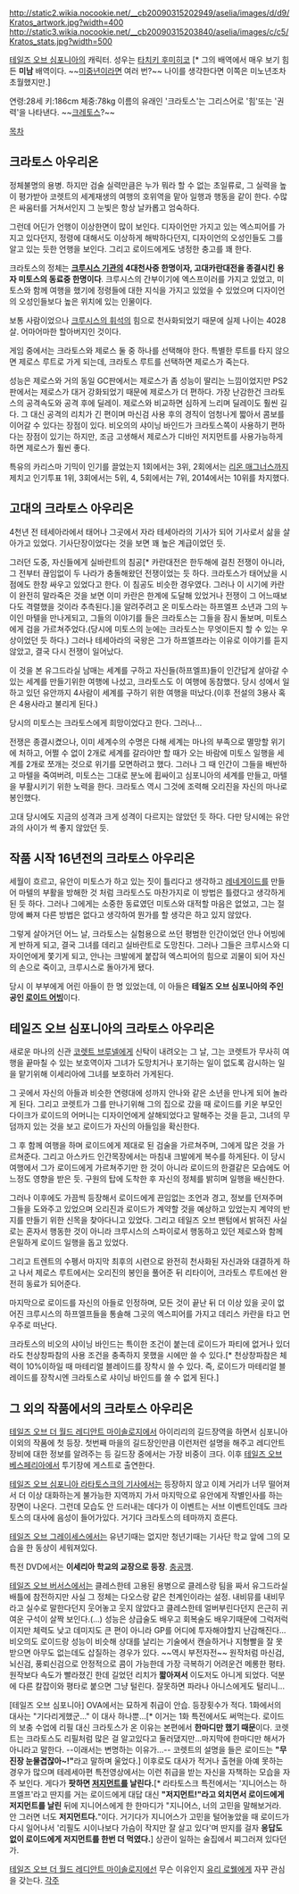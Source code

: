 http://static2.wikia.nocookie.net/__cb20090315202949/aselia/images/d/d9/Kratos_artwork.jpg?width=400
http://static3.wikia.nocookie.net/__cb20090315203840/aselia/images/c/c5/Kratos_stats.jpg?width=500

[[테일즈 오브 심포니아]]의 캐릭터. 성우는 [[타치키 후미히코]] [* 그의 배역에서 매우 보기 힘든 '''미남''' 배역이다. ~~[[미중년]]이라면 여러 번?~~ 나이를 생각한다면 이쪽은 미노년조차 초월했지만.]

연령:28세 키:186cm 체중:78kg
이름의 유래인 '크라토스'는 그리스어로 '힘'또는 '권력'을 나타낸다.
~~[[크레토스]]?~~

[[목차]]
== 크라토스 아우리온 ==
정체불명의 용병. 하지만 검술 실력만큼은 누가 뭐라 할 수 없는 초일류로, 그 실력을 높이 평가받아 코렛트의 세계재생의 여행의 호위역을 맡아 일행과 행동을 같이 한다. 수많은 싸움터를 거쳐서인지 그 눈빛은 항상 날카롭고 엄숙하다.

그런데 어딘가 언행이 이상한면이 많이 보인다. 디자이언만 가지고 있는 엑스피어를 가지고 있다던지, 정령에 대해서도 이상하게 해박하다던지, 디자이언의 오성인들도 그를 알고 있는 듯한 언행을 보인다. 그리고 로이드에게도 냉정한 충고를 꽤 한다.

크라토스의 정체는 '''[[크루시스 기관]]의 4대천사중 한명이자, 고대카란대전을 종결시킨 용자 미토스의 동료중 한명이다'''. 크루시스의 간부이기에 엑스프이러를 가지고 있었고, 미토스와 함께 여행을 했기에 정령들에 대한 지식을 가지고 있었을 수 있었으며 디자이언의 오성인들보다 높은 위치에 있는 인물이다.

보통 사람이었으나 [[크루시스의 휘석]]의 힘으로 천사화되었기 때문에 실제 나이는 4028살. 어마어마한 할아버지인 것이다.

게임 중에서는 크라토스와 제로스 둘 중 하나를 선택해야 한다.
특별한 루트를 타지 않으면 제로스 루트로 가게 되는데, 크라토스 루트를 선택하면 제로스가 죽는다.

성능은 제로스와 거의 동일 GC판에서는 제로스가 좀 성능이 딸리는 느낌이었지만 PS2판에서는 제로스가 대거 강화되었기 때문에 제로스가 더 편하다. 가장 난감한건 크라토스의 공격속도와 공격 후에 딜레이. 제로스와 비교하면 심하게 느리며 딜레이도 훨씬 길다. 그 대신 공격의 리치가 긴 편이며 마신검 사용 후의 경직이 엄청나게 짧아서 콤보를 이어갈 수 있다는 장점이 있다. 비오의의 샤이닝 바인드가 크라토스쪽이 사용하기 편하다는 장점이 있기는 하지만, 조금 고생해서 제로스가 디바인 저지먼트를 사용가능하게 하면 제로스가 훨씬 좋다.

특유의 카리스마 기믹이 인기를 끌었는지 1회에서는 3위, 2회에서는 [[리온 매그너스]]까지 제치고 인기투표 1위, 3회에서는 5위, 4, 5회에서는 7위, 2014에서는 10위를 차지했다. 
== 고대의 크라토스 아우리온 ==
4천년 전 테세아라에서 태어나 그곳에서 자라 테세아라의 기사가 되어 기사로서 삶을 살아가고 있었다. 기사단장이었다는 것을 보면 꽤 높은 계급이었던 듯.

그러던 도중, 자신들에게 실바란트의 침공[* 카란대전은 한두해에 걸친 전쟁이 아니라, 그 전부터 끊임없이 두 나라가 충돌해왔던 전쟁이었는 듯 하다. 크라토스가 태어났을 시점에도 한창 싸우고 있었다고 한다. 이 침공도 비슷한 경우였다. 그러나 이 시기에 카란이 완전히 말라죽은 것을 보면 이미 카란은 한계에 도달해 있었거나 전쟁이 그 어느때보다도 격렬했을 것이라 추측된다.]을 알려주려고 온 미토스라는 하프엘프 소년과 그의 누이인 마텔을 만나게되고, 그들의 이야기를 들은 크라토스는 그들을 잠시 돌보며, 미토스에게 검을 가르쳐주었다.(당시에 미토스의 눈에는 크라토스는 무엇이든지 할 수 있는 우상이었던 듯 하다.) 그러나 테세아라의 국왕은 그가 하프엘프라는 이유로 이야기를 듣지 않았고, 결국 다시 전쟁이 일어났다.

이 것을 본 유그드라실 남매는 세계를 구하고 자신들(하프엘프)들이 인간답게 살아갈 수 있는 세계를 만들기위한 여행에 나섰고, 크라토스도 이 여행에 동참했다. 당시 성에서 일하고 있던 유안까지 4사람이 세계를 구하기 위한 여행을 떠났다.(이후 전설의 3용사 혹은 4용사라고 불리게 된다.) 

당시의 미토스는 크라토스에게 희망이었다고 한다. 그러나...

전쟁은 종결시켰으나, 이미 세계수의 수명은 다해 세계는 마나의 부족으로 멸망할 위기에 처하고, 어쩔 수 없이 2개로 세계를 갈라야만 할 때가 오는 바람에 미토스 일행을 세계를 2개로 쪼개는 것으로 위기를 모면하려고 했다. 그러나 그 때 인간이 그들을 배반하고 마텔을 죽여버려, 미토스는 그대로 분노에 휩싸이고 심포니아의 세계를 만들고, 마텔을 부활시키기 위한 노력을 한다. 크라토스 역시 그것에 조력해 오리진을 자신의 마나로 봉인했다.

고대 당시에도 지금의 성격과 크게 성격이 다르지는 않았던 듯 하다. 다만 당시에는 유안과의 사이가 썩 좋지 않았던 듯.

== 작품 시작 16년전의 크라토스 아우리온 ==
세월이 흐르고, 유안이 미토스가 하고 있는 짓이 틀리다고 생각하고 [[레네게이드]]를 만들어 마텔의 부활을 방해한 것 처럼 크라토스도 마찬가지로 이 방법은 틀렸다고 생각하게 된 듯 하다. 그러나 그에게는 소중한 동료였던 미토스와 대적할 마음은 없었고, 그는 절망에 빠져 다른 방법은 없다고 생각하여 뭔가를 할 생각은 하고 있지 않았다.

그렇게 살아거던 어느 날, 크라토스는 실험용으로 쓰던 평범한 인간이었던 안나 어빙에게 반하게 되고, 결국 그녀를 데리고 실바란트로 도망친다. 그러나 그들은 크루시스와 디자이언에게 쫓기게 되고, 안나는 크발에게 붙잡혀 엑스피어의 힘으로 괴물이 되어 자신의 손으로 죽이고, 크루시스로 돌아가게 됐다.

당시 이 부부에게 어린 아들이 한 명 있었는데, 이 아들은 '''테일즈 오브 심포니아의 주인공인 [[로이드 어빙]]'''이다.

== 테일즈 오브 심포니아의 크라토스 아우리온 ==
새로운 마나의 신관 [[코렛트 브루넬]]에게 신탁이 내려오는 그 날, 그는 코렛트가 무사히 여행을 끝마칠 수 있는 보호역이자 그녀가 도망치거나 포기하는 일이 없도록 감시하는 일을 맡기위해 이세리아에 그녀를 보호하러 가게된다.

그 곳에서 자신의 아들과 비슷한 연령대에 성까지 안나와 같은 소년을 만나게 되어 놀라게 된다. 그리고 코렛트가 그를 만나기위해 그의 집으로 갔을 때 로이드를 키운 부모인 다이크가 로이드의 어머니는 디자이언에게 살해되었다고 말해주는 것을 듣고, 그녀의 무덤까지 있는 것을 보고 로이드가 자신의 아들임을 확신한다.

그 후 함께 여행을 하며 로이드에게 제대로 된 검술을 가르쳐주며, 그에게 많은 것을 가르쳐준다. 그리고 아스카드 인간목장에서는 마침내 크발에게 복수를 하게된다. 이 당시 여행에서 그가 로이드에게 가르쳐주기만 한 것이 아니라 로이드의 한결같은 모습에도 어느정도 영향을 받은 듯. 구원의 탑에 도착한 후 자신의 정체를 밝히며 일행을 배신한다. 

그러나 이후에도 가끔씩 등장해서 로이드에게 끈임없는 조언과 경고, 정보를 던져주며 그들을 도와주고 있었으며 오리진과 로이드가 계약할 것을 예상하고 있었는지 계약의 반지를 만들기 위한 신목을 찾아다니고 있었다. 그리고 테일즈 오브 팬텀에서 밝혀진 사실로는 혼자서 행동한 것이 아니라 크루시스의 스파이로서 행동하고 있던 제로스와 함께 은밀하게 로이드 일행을 돕고 있었다.

그리고 트렌트의 수펭서 마지막 최후의 시련으로 완전히 천사화된 자신과와 대결하게 하고 나서 제로스 루트에서는 오리진의 봉인을 풀어준 뒤 리타이어, 크라토스 루트에선 완전히 동료가 되어준다.

마지막으로 로이드를 자신의 아들로 인정하며, 모든 것이 끝난 뒤 더 이상 있을 곳이 없어진 크루시스의 하프엘프들을 통솔해 그곳의 엑스피어를 가지고 데리스 카란을 타고 먼 우주로 떠난다.

크라토스의 비오의 샤이닝 바인드는 특이한 조건이 붙는데 로이드가 파티에 없거나 있더라도 천상창파참의 사용 조건을 충족하지 못했을 시에만 쓸 수 있다.[* 천상창파참은 체력이 10%이하일 때 마테리얼 블레이드를 장착시 쓸 수 있다. 즉, 로이드가 마테리얼 블레이드를 장착시엔 크라토스로 샤이닝 바인드를 쓸 수 없게 된다.]

== 그 외의 작품에서의 크라토스 아우리온 ==
[[테일즈 오브 더 월드 레디안트 마이솔로지]]에서 아이리리의 길드장역을 하면서 심포니아 이외의 작품에 첫 등장. 첫번째 마을의 길드장인만큼 이런저런 설명을 해주고 레디안트장비에 대한 정보를 알려주는 등 길드장 중에서는 가장 비중이 크다. 이후 [[테일즈 오브 베스페리아]]에서 투기장에 게스트로 출연한다.

[[테일즈 오브 심포니아 라타토스크의 기사]]에서는 등장하지 않고 이제 거리가 너무 떨어져서 더 이상 대화하는게 불가능한 지역까지 가서 마지막으로 유안에게 작별인사를 하는 장면이 나온다. 그런데 모습도 안 드러내는 데다가 이 이벤트는 서브 이벤트인데도 크라토스의 대사에 음성이 들어가있다. 거기다 크라토스의 테마까지 흐른다.

[[테일즈 오브 그레이세스]]에서는 유년기때는 없지만 청년기때는 기사단 학교 앞에 그의 모습을 한 동상이 세워져있다.

특전 DVD에서는 '''이세리아 학교의 교장으로 등장'''. [[충공깽]].

[[테일즈 오브 버서스]]에서는 클레스한테 고용된 용병으로 클레스랑 팀을 짜서 유그드라실 배틀에 참전하지만 사실 그 정체는 다오스랑 같은 천계인이라는 설정. 
내비뮤를 내비무라고 실수로 말한다던지 웃어놓고 웃지 않았다고 클레스한테 얼버부린다던지 은근히 귀여운 구석이 살짝 보인다.(...) 
성능은 상급술도 배우고 회복술도 배우기때문에 그럭저럭이지만 체력도 낮고 데미지도 큰 편이 아니라 GP를 어디에 투자해야할지 난감해진다...비오의도 로이드랑 성능이 비슷해 상대를 날리는 기술에서 캔슬하거나 지형빨을 잘 못 받으면 아무도 없는데도 삽질하는 경우가 있다. ~~역시 부전자전~~ 
원작처럼 마신검, 뇌신검, 풍뢰신검으로 안정적으로 콤이 가능한데 가장 극복하기 어려운건 메롱한 평타.
원작보다 속도가 빨라졌긴 한데 길었던 리치가 '''짧아져서''' 이도저도 아니게 되었다. 덕분에 다른 칼잡이와 평타로 붙으면 그냥 털린다. 잘못하면 파라나 아니스에게도 털리니...

[테일즈 오브 심포니아] OVA에서는 묘하게 취급이 안습. 등장횟수가 적다. 1화에서의 대사는 "기다리게했군..." 이 대사 하나뿐...[* 이거는 1화 특전에서도 써먹는다. 로이드의 보충 수업에 리필 대신 크라토스가 온 이유는 본편에서 '''한마디만 했기 때문'''이다. 코렛트는 크라토스도 리필처럼 많은 걸 알고있다고 둘러댔지만…마지막에 한마디만 해서가 아니라고 말한다. --이래서는 변명하는 이유가…-- 코렛트의 설명을 들은 로이드는 '''"무진장 눈물겹잖아~!"'''라고 말하며 울었다.] 이후로도 대사가 적거나 출현을 아예 못하는 경우가 많으며 테레세아편 특전영상에서는 이런 취급을 받는 자신을 자책하는 모습을 자주 보인다. 게다가 '''팟하면 [[저지먼트]]를 날린다.'''[* 라타토스크 특전에서는 '지니어스는 하프엘프'라고 딴지를 거는 로이드에게 대답 대신 '''"저지먼트!"라고 외치면서 로이드에게 저지먼트를 날린''' 뒤에 지니어스에게 한 한마디가 "지니어스, 너의 고민을 말해보거라. 안 그러면 너도 '''저지먼트다.'''"이다. 거기다가 지니어스가 고민을 털어놓았을 때 로이드가 다시 일어나서 '리필도 시이나보다 가슴이 작지만 잘 살고 있다'며 딴지를 걸자 '''응답도 없이 로이드에게 저지먼트를 한번 더 먹였다.'''] 상관이 일하는 술집에서 찌그러져 있다던가.

[[테일즈 오브 더 월드 레디안트 마이솔로지]]에선 무슨 이유인지 [[유리 로웰]]에게 자꾸 관심을 갖는다.
[[각주]]
